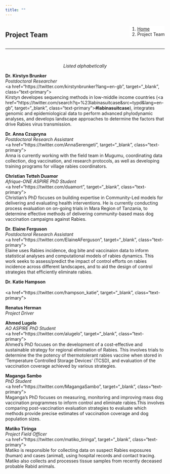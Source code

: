 ```yaml
---
title: ""
---
```


<!--Add a loading bar!-->
<script src="pace.js"></script>
<link href="pace_loadbar_loading.css" rel="stylesheet" />

<!--Create a block for title and breadcrumbs to appear on same line-->
<div style="width: 100%; display: inline-block;">
<div style="float: left; ">
# Project Team
</div>
<div style="float: right;">
<ol class="breadcrumb" style="background-color:white;">
  <li class="breadcrumb-item"><a href="index.html">Home</a></li>
  <li class="breadcrumb-item active">Project Team</li>
</ol>
</div>
</div>
<hr class="hr-orange">

<br>

<!--Begin page content!-->

<em><p style="text-align: center;">Listed alphabetically </p></em>

<!--Kirstyn!-->
<div class="hvrbox hvrbox_background" style="background-image: url(img/team/kirstyn_b2.jpg);">
<div class="hvrbox-layer_top">
<div class="hvrbox-text">
<b>Dr. Kirstyn Brunker</b><br><em>Postdoctoral Researcher</em><br>
<a href="https://twitter.com/kirstynbrunker?lang=en-gb", target="_blank", class="text-primary"><i class="fab fa-twitter fa-2x"></i></a><br>
Kirstyn developes sequencing methods in low-middle income countries (<a href="https://twitter.com/search?q=%23labinasuitcase&src=typd&lang=en-gb", target="_blank", class="text-primary"><b>#labinasuitcase</b></a>), integrates genomic and epidemiological data to perform advanced phylodynamic analyses, and develops landscape approaches to determine the factors that drive Rabies virus transmission.
</div>
</div>
</div>
<!--Anna!-->
<div class="hvrbox hvrbox_background" style="background-image: url(img/team/anna_c2.jpg);">
<div class="hvrbox-layer_top">
<div class="hvrbox-text">
<b>Dr. Anna Czupryna</b><br><em>Postdoctoral Research Assistant</em><br>
<a href="https://twitter.com/AnnaSerengeti", target="_blank", class="text-primary"><i class="fab fa-twitter fa-2x"></i></a><br>
Anna is currently working with the field team in Mugumu, coordinating data collection, dog vaccination, and research protocols, as well as developing training programs for village rabies coordinators.
</div>
</div>
</div>
<!--Christian!-->
<div class="hvrbox hvrbox_background" style="background-image: url(img/team/no_pic.jpg);">
<div class="hvrbox-layer_top">
<div class="hvrbox-text">
<b>Christian Tetteh Duamor</b><br><em>Afrique-ONE ASPIRE PhD Student</em><br>
<a href="https://twitter.com/duamort", target="_blank", class="text-primary"><i class="fab fa-twitter fa-2x"></i></a><br>
Christian's PhD focuses on building expertise in Community-Led models for delivering and evaluating health interventions. He is currently conducting process evaluation on on-going trials in Mara Region of Tanzania, to determine effective methods of delivering community-based mass dog vaccination campaigns against Rabies.
</div>
</div>
</div>
<!--Elaine!-->
<div class="hvrbox hvrbox_background" style="background-image: url(img/team/elaine_f2.jpg);">
<div class="hvrbox-layer_top">
<div class="hvrbox-text">
<b>Dr. Elaine Ferguson</b><br><em>Postdoctoral Research Assistant</em><br>
<a href="https://twitter.com/ElaineAFerguson", target="_blank", class="text-primary"><i class="fab fa-twitter fa-2x"></i></a><br>
Elaine uses Rabies incidence, dog bite and vaccinaion data to inform statistical analyses and computational models of rabies dynamics. This work seeks to assess/predict the impact of control efforts on rabies incidence across different landscapes, and to aid the design of control strategies that efficiently eliminate rabies.
</div>
</div>
</div>
<!--Katie!-->
<div class="hvrbox hvrbox_background" style="background-image: url(img/team/no_pic.jpg);">
<div class="hvrbox-layer_top">
<div class="hvrbox-text">
<b>Dr. Katie Hampson</b><br><em></em><br>
<a href="https://twitter.com/hampson_katie", target="_blank", class="text-primary"><i class="fab fa-twitter fa-2x"></i></a><br>
</div>
</div>
</div>
<!--Rena!-->
<div class="hvrbox hvrbox_background" style="background-image: url(img/team/no_pic.jpg);">
<div class="hvrbox-layer_top">
<div class="hvrbox-text">
<b>Renatus Herman</b><br><em>Project Driver</em><br>
</div>
</div>
</div>
<!--Ahmed!-->
<div class="hvrbox hvrbox_background" style="background-image: url(img/team/ahmed_l.jpg);">
<div class="hvrbox-layer_top">
<div class="hvrbox-text">
<b>Ahmed Lugelo</b><br><em>AO ASPIRE PhD Student</em><br>
<a href="https://twitter.com/alugelo", target="_blank", class="text-primary"><i class="fab fa-twitter fa-2x"></i></a><br>
Ahmed's PhD focuses on the development of a cost-effective and sustainable strategy for regional elimination of Rabies. This involves trials to determine the the potency of thermotolerant rabies vaccine when stored in 'Temperature Controlled Storage Devices' (TCSD), and evaluation of the vaccination coverage achieved by various strategies.
</div>
</div>
</div>
<!--Maganga!-->
<div class="hvrbox hvrbox_background" style="background-image: url(img/team/maganga_s2.jpg);">
<div class="hvrbox-layer_top">
<div class="hvrbox-text">
<b>Maganga Sambo</b><br><em>PhD Student</em><br>
<a href="https://twitter.com/MagangaSambo", target="_blank", class="text-primary"><i class="fab fa-twitter fa-2x"></i></a><br>
Maganga's PhD focuses on measuring, monitoring and improving mass dog vaccination programmes to inform control and eliminate rabies.This involves comparing post-vaccination evaluation strategies to evaluate which methods provide precise estimates of vaccination coverage and dog population sizes.
</div>
</div>
</div>
<!--Matiko!-->
<div class="hvrbox hvrbox_background" style="background-image: url(img/team/matiko_t.jpg);">
<div class="hvrbox-layer_top">
<div class="hvrbox-text">
<b>Matiko Tiringa</b><br><em>Project Field Officer</em><br>
<a href="https://twitter.com/matiko_tiringa", target="_blank", class="text-primary"><i class="fab fa-twitter fa-2x"></i></a><br>
Matiko is responsible for collecting data on suspect Rabies exposures (human) and cases (animal), using hospital records and contact tracing. Matiko also collects and processes tissue samples from recently deceased probable Rabid animals.
</div>
</div>
</div>